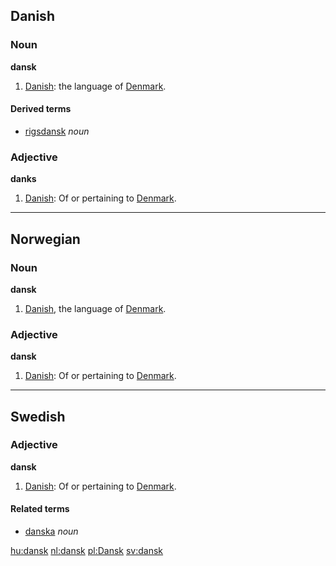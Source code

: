 ==Danish==
===Noun===
'''dansk'''

# [[Danish]]: the language of [[Denmark]].

====Derived terms====
*[[rigsdansk]] ''noun''

===Adjective===
'''danks'''

# [[Danish]]: Of or pertaining to [[Denmark]].

----

==Norwegian==
===Noun===
'''dansk'''

# [[Danish]], the language of [[Denmark]].

===Adjective===
'''dansk'''

# [[Danish]]: Of or pertaining to [[Denmark]].

----

==Swedish==
===Adjective===
'''dansk'''

# [[Danish]]: Of or pertaining to [[Denmark]].

====Related terms====
*[[danska]] ''noun''

[[hu:dansk]]
[[nl:dansk]]
[[pl:Dansk]]
[[sv:dansk]]